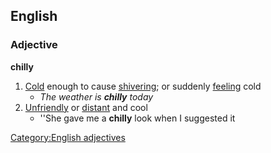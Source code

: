 ==English==
===Adjective===
'''chilly'''
#[[Cold]] enough to cause [[shiver]]ing; or suddenly [[feeling]] cold
#*''The weather is '''chilly''' today''
#[[Unfriendly]] or [[distant]] and cool
#*''She gave me a '''chilly''' look when I suggested it
[[Category:English adjectives]]